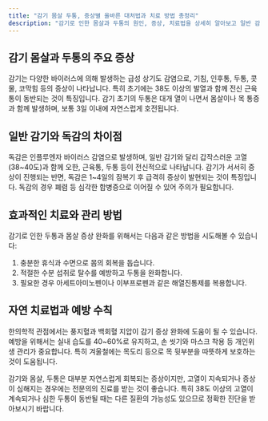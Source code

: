 ```yaml
---
title: "감기 몸살 두통, 증상별 올바른 대처법과 치료 방법 총정리"
description: "감기로 인한 몸살과 두통의 원인, 증상, 치료법을 상세히 알아보고 일반 감기와 독감을 구분하는 방법을 알려드립니다."
---
```

## 감기 몸살과 두통의 주요 증상

감기는 다양한 바이러스에 의해 발생하는 급성 상기도 감염으로, 기침, 인후통, 두통, 콧물, 코막힘 등의 증상이 나타납니다. 특히 초기에는 38도 이상의 발열과 함께 전신 근육통이 동반되는 것이 특징입니다. 감기 초기의 두통은 대개 열이 나면서 몸살이나 목 통증과 함께 발생하며, 보통 3일 이내에 자연스럽게 호전됩니다.

## 일반 감기와 독감의 차이점

독감은 인플루엔자 바이러스 감염으로 발생하며, 일반 감기와 달리 갑작스러운 고열(38~40도)과 함께 오한, 근육통, 두통 등이 전신적으로 나타납니다. 감기가 서서히 증상이 진행되는 반면, 독감은 1~4일의 잠복기 후 급격히 증상이 발현되는 것이 특징입니다. 독감의 경우 폐렴 등 심각한 합병증으로 이어질 수 있어 주의가 필요합니다.

## 효과적인 치료와 관리 방법

감기로 인한 두통과 몸살 증상 완화를 위해서는 다음과 같은 방법을 시도해볼 수 있습니다:

1. 충분한 휴식과 수면으로 몸의 회복을 돕습니다.
2. 적절한 수분 섭취로 탈수를 예방하고 두통을 완화합니다.
3. 필요한 경우 아세트아미노펜이나 이부프로펜과 같은 해열진통제를 복용합니다.

## 자연 치료법과 예방 수칙

한의학적 관점에서는 풍지혈과 백회혈 지압이 감기 증상 완화에 도움이 될 수 있습니다. 예방을 위해서는 실내 습도를 40~60%로 유지하고, 손 씻기와 마스크 착용 등 개인위생 관리가 중요합니다. 특히 겨울철에는 목도리 등으로 목 뒷부분을 따뜻하게 보호하는 것이 도움됩니다.

감기와 몸살, 두통은 대부분 자연스럽게 회복되는 증상이지만, 고열이 지속되거나 증상이 심해지는 경우에는 전문의의 진료를 받는 것이 좋습니다. 특히 38도 이상의 고열이 계속되거나 심한 두통이 동반될 때는 다른 질환의 가능성도 있으므로 정확한 진단을 받아보시기 바랍니다.